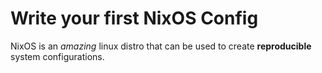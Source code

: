 # Write your first NixOS Config
NixOS is an _amazing_ linux distro that can be used to create **reproducible** system configurations.